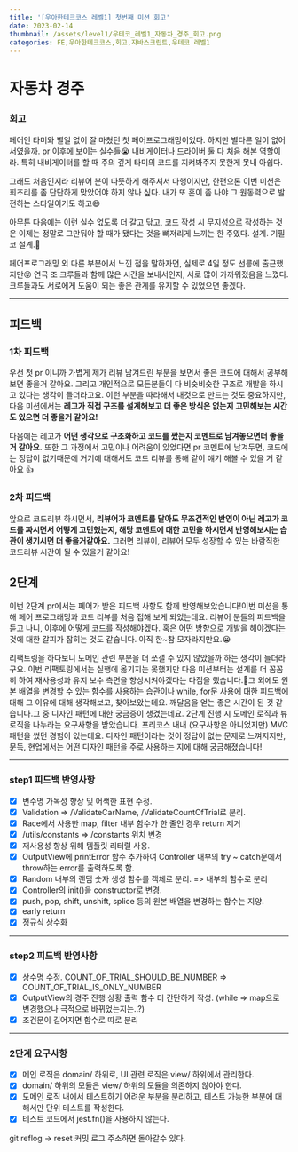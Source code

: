 ```yaml
---
title: '[우아한테크코스 레벨1] 첫번째 미션 회고'
date: 2023-02-14
thumbnail: /assets/level1/우테코_레벨1_자동차_경주_회고.png
categories: FE,우아한테크코스,회고,자바스크립트,우테코 레벨1
---
```


# 자동차 경주

### 회고

페어인 타미와 별일 없이 잘 마쳤던 첫 페어프로그래밍이었다. 하지만 별다른 일이 없어서였을까. pr 이후에 보이는 실수들😭 내비게이터나 드라이버 둘 다 처음 해본 역할이라. 특히 내비게이터를 할 때 주의 깊게 타미의 코드를 지켜봐주지 못한게 못내 아쉽다.

그래도 처음인지라 리뷰어 분이 따뜻하게 해주셔서 다행이지만, 한편으론 이번 미션은 회초리를 좀 단단하게 맞았어야 하지 않나 싶다. 내가 또 혼이 좀 나야 그 원동력으로 발전하는 스타일이기도 하고😅

아무튼 다음에는 이런 실수 없도록 더 갈고 닦고, 코드 작성 시 무지성으로 작성하는 것은 이제는 정말로 그만둬야 할 때가 됐다는 것을 뼈저리게 느끼는 한 주였다. 설계. 기필코 설계.😤

페어프로그래밍 외 다른 부분에서 느낀 점을 말하자면, 실제로 4일 정도 선릉에 출근했지만😜 연극 조 크루들과 함께 많은 시간을 보내서인지, 서로 많이 가까워졌음을 느꼈다. 크루들과도 서로에게 도움이 되는 좋은 관계를 유지할 수 있었으면 좋겠다.

---

## 피드백

### 1차 피드백

우선 첫 pr 이니까 가볍게 제가 리뷰 남겨드린 부분을 보면서 좋은 코드에 대해서 공부해보면 좋을거 같아요. 그리고 개인적으로 모든분들이 다 비슷비슷한 구조로 개발을 하시고 있다는 생각이 들더라고요. 이런 부분을 따라해서 내것으로 만드는 것도 중요하지만, 다음 미션에서는 **레고가 직접 구조를 설계해보고 더 좋은 방식은 없는지 고민해보는 시간도 있으면 더 좋을거 같아요!**

다음에는 레고가 **어떤 생각으로 구조화하고 코드를 짰는지 코멘트로 남겨놓으면더 좋을거 같아요.** 또한 그 과정에서 고민이나 어려움이 있었다면 pr 코멘트에 남겨두면, 코드에는 정답이 없기때문에 거기에 대해서도 코드 리뷰를 통해 같이 얘기 해볼 수 있을 거 같아요 👍

### 2차 피드백

앞으로 코드리뷰 하시면서, **리뷰어가 코멘트를 달아도 무조건적인 반영이 아닌 레고가 코드를 짜시면서 어떻게 고민했는지, 해당 코멘트에 대한 고민을 하시면서 반영해보시는 습관이 생기시면 더 좋을거같아요.** 그러면 리뷰이, 리뷰어 모두 성장할 수 있는 바람직한 코드리뷰 시간이 될 수 있을거 같아요!

## 2단계

이번 2단계 pr에서는 페어가 받은 피드백 사항도 함께 반영해보았습니다!이번 미션을 통해 페어 프로그래밍과 코드 리뷰를 처음 접해 보게 되었는데요. 리뷰어 분들의 피드백을 듣고 나니, 이후에 어떻게 코드를 작성해야겠다. 혹은 어떤 방향으로 개발을 해야겠다는 것에 대한 갈피가 잡히는 것도 같습니다. 아직 한~참 모자라지만요.😭

리팩토링을 하다보니 도메인 관련 부분을 더 쪼갤 수 있지 않았을까 하는 생각이 들더라구요. 이번 리팩토링에서는 실행에 옮기지는 못했지만 다음 미션부터는 설계를 더 꼼꼼히 하여 재사용성과 유지 보수 측면을 향상시켜야겠다는 다짐을 했습니다.💪그 외에도 원본 배열을 변경할 수 있는 함수를 사용하는 습관이나 while, for문 사용에 대한 피드백에 대해 그 이유에 대해 생각해보고, 찾아보았는데요. 깨달음을 얻는 좋은 시간이 된 것 같습니다.그 중 디자인 패턴에 대한 궁금증이 생겼는데요. 2단계 진행 시 도메인 로직과 뷰 로직을 나누라는 요구사항을 받았습니다. 프리코스 내내 (요구사항은 아니었지만) MVC 패턴을 썼던 경험이 있는데요. 디자인 패턴이라는 것이 정답이 없는 문제로 느껴지지만, 문득, 현업에서는 어떤 디자인 패턴을 주로 사용하는 지에 대해 궁금해졌습니다!

---

### step1 피드백 반영사항

- [x] 변수명 가독성 향상 및 어색한 표현 수정.
- [x] Validation => /ValidateCarName, /ValidateCountOfTrial로 분리.
- [x] Race에서 사용한 map, filter 내부 함수가 한 줄인 경우 return 제거
- [x] /utils/constants => /constants 위치 변경
- [x] 재사용성 향상 위해 템플릿 리터럴 사용.
- [x] OutputView에 printError 함수 추가하여 Controller 내부의 try ~ catch문에서 throw하는 error를 출력하도록 함.
- [x] Random 내부의 랜덤 숫자 생성 함수를 객체로 분리. => 내부의 함수로 분리
- [x] Controller의 init()을 constructor로 변경.
- [x] push, pop, shift, unshift, splice 등의 원본 배열을 변경하는 함수는 지양.
- [x] early return
- [x] 정규식 상수화

---

### step2 피드백 반영사항

- [x] 상수명 수정. COUNT_OF_TRIAL_SHOULD_BE_NUMBER => COUNT_OF_TRIAL_IS_ONLY_NUMBER
- [x] OutputView의 경주 진행 상황 출력 함수 더 간단하게 작성. (while => map으로 변경했으나 극적으로 바뀌었는지는..?)
- [x] 조건문이 길어지면 함수로 따로 분리

---

### 2단계 요구사항

- [x] 메인 로직은 domain/ 하위로, UI 관련 로직은 view/ 하위에서 관리한다.
- [x] domain/ 하위의 모듈은 view/ 하위의 모듈을 의존하지 않아야 한다.
- [x] 도메인 로직 내에서 테스트하기 어려운 부분을 분리하고, 테스트 가능한 부분에 대해서만 단위 테스트를 작성한다.
- [x] 테스트 코드에서 jest.fn()을 사용하지 않는다.

git reflog → reset 커밋 로그 주소하면 돌아갈수 있다.

